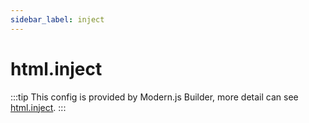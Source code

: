 ```yaml
---
sidebar_label: inject
---
```


# html.inject

:::tip
This config is provided by Modern.js Builder, more detail can see [html.inject](https://modernjs.dev/builder/en/api/config-html.html#htmlinject).
:::


<Main />
